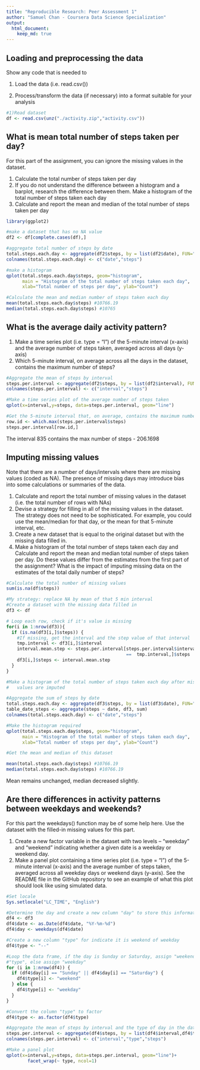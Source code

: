 ```yaml
---
title: "Reproducible Research: Peer Assessment 1"
author: "Samuel Chan - Coursera Data Science Specialization"
output: 
  html_document:
    keep_md: true
---
```



## Loading and preprocessing the data

Show any code that is needed to

1. Load the data (i.e. read.csv())

2. Process/transform the data (if necessary) into a format suitable for your analysis
```r
#1)Read dataset
df <- read.csv(unz("./activity.zip","activity.csv"))

```


## What is mean total number of steps taken per day?

For this part of the assignment, you can ignore the missing values in the dataset.

1. Calculate the total number of steps taken per day
2. If you do not understand the difference between a histogram and a barplot, research the difference between them. Make a histogram of the total number of steps taken each day
3. Calculate and report the mean and median of the total number of steps taken per day

```r
library(ggplot2)

#make a dataset that has no NA value
df2 <- df[complete.cases(df),]

#aggregate total number of steps by date
total.steps.each.day <- aggregate(df2$steps, by = list(df2$date), FUN="sum")
colnames(total.steps.each.day) <- c("date","steps")

#make a histogram
qplot(total.steps.each.day$steps, geom="histogram",  
      main = "Histogram of the total number of steps taken each day",
      xlab="Total number of steps per day", ylab="Count")

#Calculate the mean and median number of steps taken each day
mean(total.steps.each.day$steps) #10766.19
median(total.steps.each.day$steps) #10765

```


## What is the average daily activity pattern?

1. Make a time series plot (i.e. type = "l") of the 5-minute interval (x-axis) and the average number of steps taken, averaged across all days (y-axis)
2. Which 5-minute interval, on average across all the days in the dataset, contains the maximum number of steps?

```r
#Aggregate the mean of steps by interval
steps.per.interval <- aggregate(df2$steps, by = list(df2$interval), FUN="mean")
colnames(steps.per.interval) <- c("interval","steps")

#Make a time series plot of the average number of steps taken
qplot(x=interval,y=steps, data=steps.per.interval, geom="line")

#Get the 5-minute interval that, on average, contains the maximum number of steps
row.id <- which.max(steps.per.interval$steps)
steps.per.interval[row.id,]

```
The interval 835 contains the max number of steps - 206.1698


## Imputing missing values

Note that there are a number of days/intervals where there are missing values (coded as NA). The presence of missing days may introduce bias into some calculations or summaries of the data.

1. Calculate and report the total number of missing values in the dataset (i.e. the total number of rows with NAs)
2. Devise a strategy for filling in all of the missing values in the dataset. The strategy does not need to be sophisticated. For example, you could use the mean/median for that day, or the mean for that 5-minute interval, etc.
3. Create a new dataset that is equal to the original dataset but with the missing data filled in.
4. Make a histogram of the total number of steps taken each day and Calculate and report the mean and median total number of steps taken per day. Do these values differ from the estimates from the first part of the assignment? What is the impact of imputing missing data on the estimates of the total daily number of steps?

```r
#Calculate the total number of missing values
sum(is.na(df$steps))

#My strategy: replace NA by mean of that 5 min interval
#Create a dataset with the missing data filled in
df3 <- df

# Loop each row, check if it's value is missing
for(i in 1:nrow(df3)){
  if (is.na(df3[i,]$steps)) {
    #If missing, get the interval and the step value of that interval
    tmp.interval <- df3[i,]$interval
    interval.mean.step <- steps.per.interval[steps.per.interval$interval
                                             ==  tmp.interval,]$steps
    df3[i,]$steps <- interval.mean.step
  }
}

#Make a histogram of the total number of steps taken each day after missing 
#   values are imputed

#Aggregate the sum of steps by date
total.steps.each.day <- aggregate(df3$steps, by = list(df3$date), FUN="sum")
table_date_steps <- aggregate(steps ~ date, df3, sum)
colnames(total.steps.each.day) <- c("date","steps")

#Make the histogram required
qplot(total.steps.each.day$steps, geom="histogram",  
      main = "Histogram of the total number of steps taken each day",
      xlab="Total number of steps per day", ylab="Count")

#Get the mean and median of this dataset

mean(total.steps.each.day$steps) #10766.19
median(total.steps.each.day$steps) #10766.19
```
Mean remains unchanged, median decreased slightly.


## Are there differences in activity patterns between weekdays and weekends?

For this part the weekdays() function may be of some help here. Use the dataset with the filled-in missing values for this part.

1. Create a new factor variable in the dataset with two levels – "weekday" and "weekend" indicating whether a given date is a weekday or weekend day.
2. Make a panel plot containing a time series plot (i.e. type = "l") of the 5-minute interval (x-axis) and the average number of steps taken, averaged across all weekday days or weekend days (y-axis). See the README file in the GitHub repository to see an example of what this plot should look like using simulated data.

```r
#Set locale
Sys.setlocale("LC_TIME", "English")

#Determine the day and create a new column "day" to store this information
df4 <- df3
df4$date <- as.Date(df4$date, "%Y-%m-%d")
df4$day <- weekdays(df4$date)

#Create a new column "type" for indicate it is weekend of weekday
df4$type <- "--" 

#Loop the data frame, if the day is Sunday or Saturday, assign "weekend" to 
#"type", else assign "weekday"
for (i in 1:nrow(df4)) {
  if (df4$day[i] == "Sunday" || df4$day[i] == "Saturday") {
    df4$type[i] <- "weekend" 
  } else {
    df4$type[i] <- "weekday" 
  }
}

#Convert the column "type" to factor
df4$type <- as.factor(df4$type)

#Aggregate the mean of steps by interval and the type of day in the data frame
steps.per.interval <- aggregate(df4$steps, by = list(df4$interval,df4$type), FUN="mean")
colnames(steps.per.interval) <- c("interval","type","steps")

#Make a panel plot
qplot(x=interval,y=steps, data=steps.per.interval, geom="line")+ 
        facet_wrap(~ type, ncol=1)
```

